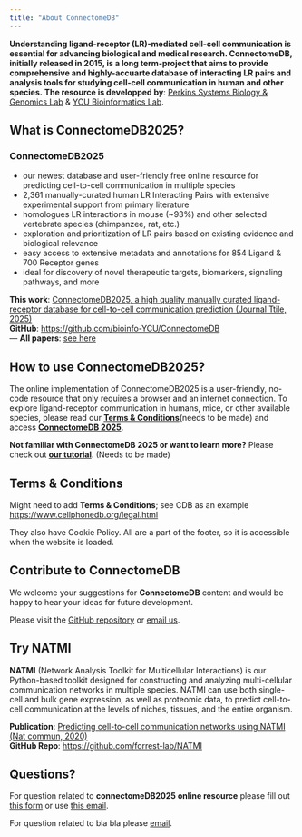 ```yaml
---
title: "About ConnectomeDB"
---
```


<span class="half-break"></span>

**Understanding ligand-receptor (LR)-mediated cell-cell communication is essential for advancing biological and medical research. ConnectomeDB, initially released in 2015, is a long term-project that aims to provide comprehensive and highly-accuarte database of interacting LR pairs and analysis tools for studying cell-cell communication in human and other species.** **The resource is developped by**: [Perkins Systems Biology & Genomics Lab](https://perkins.org.au/research/labs/cancer-program/systems-biology-and-genomics-overview/) & [YCU Bioinformatics Lab](https://www-user.yokohama-cu.ac.jp/~bioinfo/hp/).

<span class="half-break"></span>

::: {.panel-tabset}

## **What is ConnectomeDB2025?**

### ConnectomeDB2025

- our newest database and user-friendly free online resource for predicting cell-to-cell communication in multiple species
 - 2,361 manually-curated human LR Interacting Pairs with extensive experimental support from primary literature
 - homologues LR interactions in mouse (~93%) and other selected vertebrate species (chimpanzee, rat, etc.)
 - exploration and prioritization of LR pairs based on existing evidence and biological relevance
 - easy access to extensive metadata and annotations for 854 Ligand & 700 Receptor genes
 - ideal for discovery of novel therapeutic targets, biomarkers, signaling pathways, and more

**This work**: [ ConnectomeDB2025, a high quality manually curated ligand-receptor database for cell-to-cell communication prediction (Journal Ttile, 2025)](https://doi.org/10.1038/s41467-020-18873-z)  
**GitHub**: <https://github.com/bioinfo-YCU/ConnectomeDB>  
---
**All papers**: [see here](citeus.qmd)  

## **How to use ConnectomeDB2025?**

The online implementation of ConnectomeDB2025 is a user-friendly, no-code resource that only requires a browser and an internet connection. To explore ligand-receptor communication in humans, mice, or other available species, please read our [**Terms & Conditions**](link)(needs to be made) and access [**ConnectomeDB 2025**](database.qmd).

**Not familiar with ConnectomeDB 2025 or want to learn more?** Please check out [**our tutorial**](link). (Needs to be made)

## **Terms & Conditions**

Might need to add **Terms & Conditions**; 
see CDB as an example <https://www.cellphonedb.org/legal.html>

They also have Cookie Policy. All are a part of the footer, so it is accessible when the website is loaded.

## **Contribute to ConnectomeDB**

We welcome your suggestions for **ConnectomeDB** content and would be happy to hear your ideas for future development.

Please visit the [GitHub repository](https://github.com/bioinfo-YCU/ConnectomeDB) or [email us](mailto:need_to_think@com).

## **Try NATMI**

**NATMI**  (Network Analysis Toolkit for Multicellular Interactions) is our Python-based toolkit designed for constructing and analyzing multi-cellular communication networks in multiple species. NATMI can use both single-cell and bulk gene expression, as well as proteomic data, to predict cell-to-cell communication at the levels of niches, tissues, and the entire organism.

**Publication**: [Predicting cell-to-cell communication networks using NATMI (Nat commun, 2020)](https://doi.org/10.1038/s41467-020-18873-z)   
**GitHub Repo**: <https://github.com/forrest-lab/NATMI> 

## **Questions?**

For question related to **connectomeDB2025 online resource** please fill out [this form](this form) or use [this email](mailto:bioinfo@yokohama-cu.ac.jp).

For question related to bla bla please [email](mailto:xxx@.com;mailto:xxx@.com;).

:::
